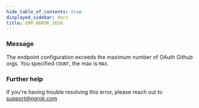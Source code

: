 ```yaml
---
hide_table_of_contents: true
displayed_sidebar: docs
title: ERR_NGROK_1658
---
```




### Message

The endpoint configuration exceeds the maximum number of OAuth Github orgs. You specified `COUNT`, the max is `MAX`.

<ErrorDetails error="err_ngrok_1658" />

### Further help

If you're having trouble resolving this error, please reach out to [support@ngrok.com](mailto:support@ngrok.com?subject=Help%20with%20ERR_NGROK_1658)
